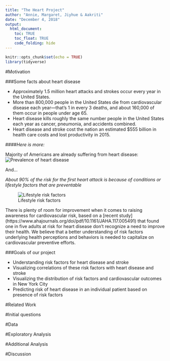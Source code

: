 ```yaml
---
title: "The Heart Project"
author: "Annie, Margaret, Jiyhue & Aakriti"
date: "December 4, 2018"
output: 
  html_document:
    toc: TRUE
    toc_float: TRUE
    code_folding: hide
---
```


```r
knitr::opts_chunk$set(echo = TRUE)
library(tidyverse)
```

#Motivation

###Some facts about heart disease

* Approximately 1.5 million heart attacks and strokes occur every year in the United States.
* More than 800,000 people in the United States die from cardiovascular disease each year—that's 1 in every 3 deaths, and about 160,000 of them occur in people under age 65.
* Heart disease kills roughly the same number people in the United States each year as cancer, pneumonia, and accidents combined.
* Heart disease and stroke cost the nation an estimated $555 billion in health care costs and lost productivity in 2015.

####*Here is more:*

Majority of Americans are already suffering from heart disease:
![Prevalence of heart disease](pictures/facts.png)

And…

*About 90% of the risk for the first heart attack is because of conditions or lifestyle factors that are preventable*

![Lifestyle risk factors](pictures/lifestyle.png)

There is plenty of room for improvement when it comes to raising awareness for cardiovascular risk, based on a [recent study] (https://www.ahajournals.org/doi/pdf/10.1161/JAHA.117.005491) that found one in five adults at risk for heart disease don’t recognize a need to improve their health. We believe that a better understanding of risk factors underlying health perceptions and behaviors is needed to capitalize on cardiovascular preventive efforts.

###Goals of our project

* Understanding risk factors for heart disease and stroke
* Visualizing correlations of these risk factors with heart disease and stroke
* Visualizing the distribution of risk factors and cardiovascular outcomes in New York City
* Predicting risk of heart disease in an individual patient based on presence of risk factors


#Related Work



#Initial questions



#Data



#Exploratory Analysis



#Additional Analysis



#Discussion